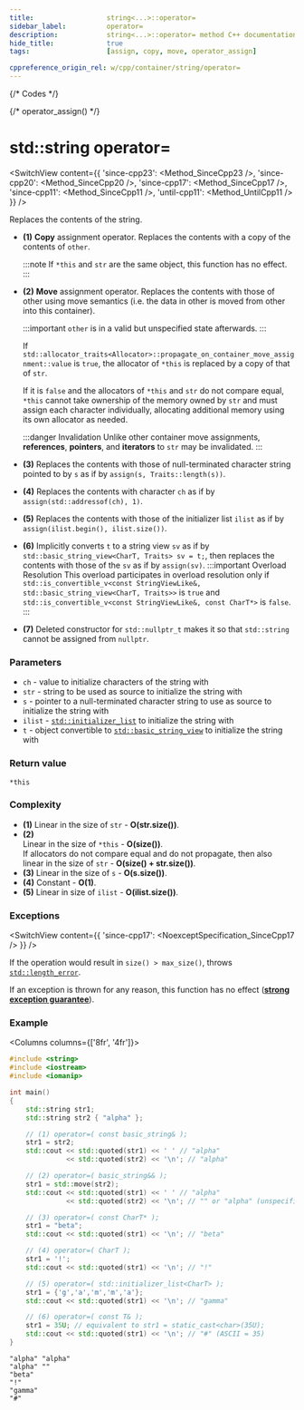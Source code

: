 ```yaml
---
title:					string<...>::operator=
sidebar_label:			operator=
description:			string<...>::operator= method C++ documentation
hide_title:				true
tags:					[assign, copy, move, operator_assign]

cppreference_origin_rel: w/cpp/container/string/operator=
---
```



{/* Codes */}

{/* operator_assign() */}


# std::string operator=

<SwitchView content={{
    'since-cpp23': <Method_SinceCpp23 />,
    'since-cpp20': <Method_SinceCpp20 />,
    'since-cpp17': <Method_SinceCpp17 />,
    'since-cpp11': <Method_SinceCpp11 />,
    'until-cpp11': <Method_UntilCpp11 />
}} />

Replaces the contents of the string.

 - **(1)** **Copy** assignment operator. Replaces the contents with a copy of the contents of `other`.

	:::note
	If `*this` and `str` are the same object, this function has no effect.
	:::

 - **(2)** **Move** assignment operator. Replaces the contents with those of other using move semantics (i.e. the data in other is moved from other into this container).

	:::important
	`other` is in a valid but unspecified state afterwards.
	:::

	If `std::allocator_traits<Allocator>::propagate_on_container_move_assignment::value` is `true`, the allocator of `*this` is replaced by a copy of that of `str`.

	If it is `false` and the allocators of `*this` and `str` do not compare equal, `*this` cannot take ownership of the memory owned by `str` and must assign each character individually, allocating additional memory using its own allocator as needed. 

	:::danger Invalidation
	Unlike other container move assignments, **references**, **pointers**, and **iterators** to `str` may be invalidated.
	:::

 - **(3)** Replaces the contents with those of null-terminated character string pointed to by `s` as if by `assign(s, Traits::length(s))`.

 - **(4)** Replaces the contents with character `ch` as if by `assign(std::addressof(ch), 1)`.

 - **(5)** Replaces the contents with those of the initializer list `ilist` as if by `assign(ilist.begin(), ilist.size())`.

 - **(6)** Implicitly converts `t` to a string view `sv` as if by `std::basic_string_view<CharT, Traits> sv = t;`, then replaces the contents with those of the `sv` as if by `assign(sv)`. 
	:::important Overload Resolution
	This overload participates in overload resolution only if `std::is_convertible_v<const StringViewLike&, std::basic_string_view<CharT, Traits>>` is `true` and `std::is_convertible_v<const StringViewLike&, const CharT*>` is `false`.
	:::

 - **(7)** Deleted constructor for `std::nullptr_t` makes it so that `std::string` cannot be assigned from `nullptr`.

### Parameters

 - `ch` - value to initialize characters of the string with
 - `str` - string to be used as source to initialize the string with
 - `s` - pointer to a null-terminated character string to use as source to initialize the string with
 - `ilist` - [`std::initializer_list`](#) to initialize the string with
 - `t` - object convertible to [`std::basic_string_view`](../string_view) to initialize the string with

### Return value

`*this`

### Complexity

 - **(1)** Linear in the size of `str` - **O(str.size())**.
 - **(2)**  
	Linear in the size of `*this` - **O(size())**.  
	If allocators do not compare equal and do not propagate, then also linear in the size of `str` - **O(size() + str.size())**.
 - **(3)** Linear in the size of `s` - **O(s.size())**.
 - **(4)** Constant - **O(1)**.
 - **(5)** Linear in size of `ilist` - **O(ilist.size())**.

### Exceptions

<SwitchView content={{
	'since-cpp17': <NoexceptSpecification_SinceCpp17 />
}} />

If the operation would result in `size() > max_size()`, throws [`std::length_error`](#).

<Since v='cpp11'> If an exception is thrown for any reason, this function has no effect (<a href="#"><b>strong exception guarantee</b></a>). </Since>

### Example

<Columns columns={['8fr', '4fr']}>
<div>

```cpp title='Main.cpp' showLineNumbers
#include <string>
#include <iostream>
#include <iomanip>

int main()
{
    std::string str1;
    std::string str2 { "alpha" };

    // (1) operator=( const basic_string& );
    str1 = str2;
    std::cout << std::quoted(str1) << ' ' // "alpha"
              << std::quoted(str2) << '\n'; // "alpha"

    // (2) operator=( basic_string&& );
    str1 = std::move(str2);
    std::cout << std::quoted(str1) << ' ' // "alpha"
              << std::quoted(str2) << '\n'; // "" or "alpha" (unspecified)

    // (3) operator=( const CharT* );
    str1 = "beta";
    std::cout << std::quoted(str1) << '\n'; // "beta"

    // (4) operator=( CharT );
    str1 = '!';
    std::cout << std::quoted(str1) << '\n'; // "!"

    // (5) operator=( std::initializer_list<CharT> );
    str1 = {'g','a','m','m','a'};
    std::cout << std::quoted(str1) << '\n'; // "gamma"

    // (6) operator=( const T& );
    str1 = 35U; // equivalent to str1 = static_cast<char>(35U);
    std::cout << std::quoted(str1) << '\n'; // "#" (ASCII = 35)
}
```

</div>
<div>

```plaintext title="Output"
"alpha" "alpha"
"alpha" ""
"beta"
"!"
"gamma"
"#"
```

</div>
</Columns>
